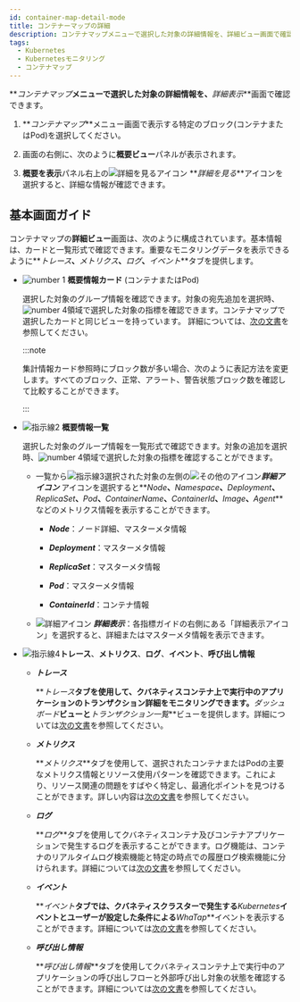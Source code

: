 ```yaml
---
id: container-map-detail-mode
title: コンテナーマップの詳細
description: コンテナマップメニューで選択した対象の詳細情報を、詳細ビュー画面で確認できます。
tags:
  - Kubernetes
  - Kubernetesモニタリング
  - コンテナマップ
---
```


**_コンテナマップ_**メニューで選択した対象の詳細情報を、**_詳細表示_**画面で確認できます。

1.  **_コンテナマップ_**メニュー画面で表示する特定のブロック(コンテナまたはPod)を選択してください。 

2.  画面の右側に、次のように**概要ビュー**パネルが表示されます。 

    <ImgLang img='k8s-container-sum.png' desc='コンテナマップ - 概要を表示' />

3.  **概要を表示**パネル右上の![詳細を見るアイコン](/img/ico-detail-mode.svg) **_詳細を見る_**アイコンを選択すると、詳細な情報が確認できます。

## 基本画面ガイド

コンテナマップの**詳細ビュー**画面は、次のように構成されています。基本情報は、カードと一覧形式で確認できます。重要なモニタリングデータを表示できるように**_トレース_**、**_メトリクス_**、**_ログ_**、**_イベント_**タブを提供します。 

<ImgLang img='k8s-container-detail.png' desc='詳細画面' />

-   ![number 1](/img/number-01.png) **概要情報カード** (コンテナまたはPod)

    選択した対象のグループ情報を確認できます。対象の宛先追加を選択時、![number 4](/img/number-04.png)領域で選択した対象の指標を確認できます。コンテナマップで選択したカードと同じビューを持っています。 詳細については、[次の文書](container-map)を参照してください。

    :::note

    集計情報カード参照時にブロック数が多い場合、次のように表記方法を変更します。すべてのブロック、<span class='normal'>正常</span>、<span class='slow'>アラート</span>、<span class='vslow'>警告</span>状態ブロック数を確認して比較することができます。

    <ImgLang img='k8s-container-card-block.png' desc='ブロック数が多い場合は、集計情報カード' />

    :::

-   ![指示線2](/img/number-02.png) **概要情報一覧**

    選択した対象のグループ情報を一覧形式で確認できます。対象の追加を選択時、![number 4](/img/number-04.png)領域で選択した対象の指標を確認することができます。 

    -   一覧から![指示線3](/img/number-03.png)選択された対象の左側の![その他のアイコン](/img/right-arrow.svg)**_詳細アイコン_** アイコンを選択すると**_Node_**、**_Namespace_**、**_Deployment_**、**_ReplicaSet_**、**_Pod_**、**_ContainerName_**、**_ContainerId_**、**_Image_**、**_Agent_**などのメトリクス情報を表示することができます。

        -   **_Node_**：ノード詳細、マスターメタ情報

        -   **_Deployment_**：マスターメタ情報

        -   **_ReplicaSet_**：マスターメタ情報

        -   **_Pod_**：マスターメタ情報

        -   **_ContainerId_**：コンテナ情報

    -   ![詳細アイコン](/img/ico-more.svg) **_詳細表示_**：各指標ガイドの右側にある「詳細表示アイコン」を選択すると、詳細またはマスターメタ情報を表示できます。

-   ![指示線4](/img/number-04.png)**トレース**、**メトリクス**、**ログ**、**イベント**、**呼び出し情報**

    -   **_トレース_** 

        **_トレース_**タブを使用して、クバネティスコンテナ上で実行中のアプリケーションのトランザクション詳細をモニタリングできます。**_ダッシュボード_**ビューと**_トランザクション一覧_**ビューを提供します。詳細については[次の文書](container-map-trace)を参照してください。

    -   **_メトリクス_**

        **_メトリクス_**タブを使用して、選択されたコンテナまたはPodの主要なメトリクス情報とリソース使用パターンを確認できます。これにより、リソース関連の問題をすばやく特定し、最適化ポイントを見つけることができます。詳しい内容は[次の文書](container-map-metrics)を参照してください。

    -   **_ログ_** 

        **_ログ_**タブを使用してクバネティスコンテナ及びコンテナアプリケーションで発生するログを表示することができます。ログ機能は、コンテナのリアルタイムログ検索機能と特定の時点での履歴ログ検索機能に分けられます。詳細については[次の文書](container-map-log)を参照してください。

    -   **_イベント_** 

        **_イベント_**タブでは、クバネティスクラスターで発生する**_Kubernetes_**イベントとユーザーが設定した条件による**_WhaTap_**イベントを表示することができます。詳細については[次の文書](container-map-event)を参照してください。

    -   **_呼び出し情報_**

        **_呼び出し情報_**タブを使用してクバネティスコンテナ上で実行中のアプリケーションの呼び出しフローと外部呼び出し対象の状態を確認することができます。詳細については[次の文書](container-map-call-information)を参照してください。